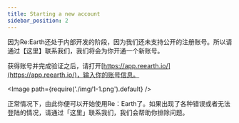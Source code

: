 ```yaml
---
title: Starting a new account
sidebar_position: 2
---
```


因为Re:Earth还处于内部开发的阶段，因为我们还未支持公开的注册账号。所以请通过【这里】联系我们，我们将会为你开通一个新账号。

获得账号并完成验证之后，请打开[https://app.reearth.io/](https://app.reearth.io/)，输入你的账号信息。

<Image path={require('./img/1-1.png').default} />

正常情况下，由此你便可以开始使用Re：Earth了。如果出现了各种错误或者无法登陆的情况，请通过「这里」联系我们，我们会帮助你排除问题。
